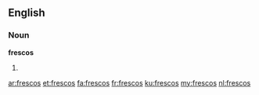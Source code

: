 ==English==

===Noun===
'''frescos'''

# {{plural of|[[fresco]]}}

[[ar:frescos]]
[[et:frescos]]
[[fa:frescos]]
[[fr:frescos]]
[[ku:frescos]]
[[my:frescos]]
[[nl:frescos]]
